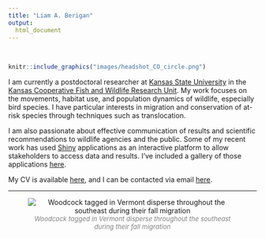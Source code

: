 ```yaml
---
title: "Liam A. Berigan"
output:
  html_document
---
```

<style> h1.title {display: none;}</style>

<br>
<div class = row>
<div class = "col-md-4 col-sm-4 col-xs-4">
```r
knitr::include_graphics("images/headshot_CO_circle.png")
```
</div>
<div class = col-md-8>
I am currently a postdoctoral researcher at [Kansas State University](https://www.k-state.edu) in the [Kansas Cooperative Fish and Wildlife Research Unit](https://www.k-state.edu/kscfwru/). My work focuses on the movements, habitat use, and population dynamics of wildlife, especially bird species. I have particular interests in migration and conservation of at-risk species through techniques such as translocation.

I am also passionate about effective communication of results and scientific recommendations to wildlife agencies and the public. Some of my recent work has used [Shiny](https://www.shinyapps.io/) applications as an interactive platform to allow stakeholders to access data and results. I've included a gallery of those applications [here](applications.html).

My CV is available [here](files/Liam_Berigan_CV.pdf), and I can be contacted via email <a href="mailto: liamaberigan@gmail.com" target="_blank">here</a>.

</div>
</div>

<hr />
<center>
![<font size = "2" color = "grey">*Woodcock tagged in Vermont disperse throughout the southeast during their fall migration*</font>](images/VT_migration_animation.gif)

</center>

